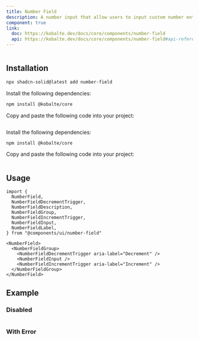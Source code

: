 ```yaml
---
title: Number Field
description: A number input that allow users to input custom number entries with a keyboard.
component: true
link:
  doc: https://kobalte.dev/docs/core/components/number-field
  api: https://kobalte.dev/docs/core/components/number-field#api-reference
---
```


<ComponentPreview name="number-field-demo" >

```tsx file=<rootDir>/src/registry/tailwindcss/examples/number-field-demo.tsx

```

</ComponentPreview>

## Installation

<ComponentInstallation >

```bash
npx shadcn-solid@latest add number-field
```

<Step >

<StepItem>Install the following dependencies:</StepItem>

```bash
npm install @kobalte/core
```

<StepItem>Copy and paste the following code into your project:</StepItem>
```tsx file=<rootDir>/src/registry/tailwindcss/ui/number-field.tsx
```

</Step>

<Step >

<StepItem>Install the following dependencies:</StepItem>

```bash
npm install @kobalte/core
```

<StepItem>Copy and paste the following code into your project:</StepItem>
```tsx file=<rootDir>/../packages/unocss/ui/number-field.tsx
```

</Step>

</ComponentInstallation>

## Usage

```tsx
import {
  NumberField,
  NumberFieldDecrementTrigger,
  NumberFieldDescription,
  NumberFieldGroup,
  NumberFieldIncrementTrigger,
  NumberFieldInput,
  NumberFieldLabel,
} from "@components/ui/number-field"
```

```tsx
<NumberField>
  <NumberFieldGroup>
    <NumberFieldDecrementTrigger aria-label="Decrement" />
    <NumberFieldInput />
    <NumberFieldIncrementTrigger aria-label="Increment" />
  </NumberFieldGroup>
</NumberField>
```

## Example

### Disabled

<ComponentPreview name="number-field-disabled-demo" >

```tsx file=<rootDir>/src/registry/tailwindcss/examples/number-field-disabled-demo.tsx

```

</ComponentPreview>

### With Error

<ComponentPreview name="number-field-with-error-demo" >

```tsx file=<rootDir>/src/registry/tailwindcss/examples/number-field-with-error-demo.tsx

```

</ComponentPreview>
